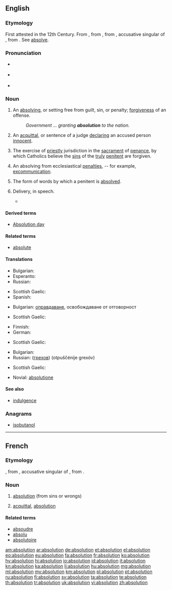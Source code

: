 {{also|Absolution}}
==English==

===Etymology===
First attested in the 12th Century. From {{etyl|enm}}, from {{etyl|fro}} {{term|absolution|lang=fr}}, from {{etyl|la}} {{term|absolutionem|absolūtiōnem|lang=la}}, accusative singular of {{term|absolutio|absolūtiō|acquittal|lang=la}}, from {{term|absolvo|absolvō|absolve|lang=la}}. See [[absolve]].

===Pronunciation===
* {{a|UK}} {{IPA|/æb.səˈluːʃən/|/æb.solˈu.ʃʌn/}}
* {{a|US}} {{IPA|/ˌæb.sə.ˈlu.ʃən/}}
* {{rhymes|uːʃən}}

===Noun===
{{en-noun}}

# An [[absolve|absolving]], or setting free from guilt, sin, or penalty; [[forgiven]]ess of an offense.
#: ''Government ... granting '''absolution''' to the nation.''
# {{context|Civil Law|obsolete}} An [[acquittal]], or sentence of a judge [[declare|declaring]] an accused person [[innocent]].
# {{context|Roman Catholic Church}} The exercise of [[priestly]] jurisdiction in the [[sacrament]] of [[penance]], by which Catholics believe the [[sin#Noun|sin]]s of the [[truly]] [[penitent]] are forgiven.
# {{context|ecclesiastical}} An absolving from ecclesiastical [[penalty|penalties]], -- for example, [[excommunication]].
# The form of words by which a penitent is [[absolved]].
# {{obsolete}} Delivery, in speech.
#* {{rfquotek|Ben Jonson}}

====Derived terms====
* [[Absolution day]]

====Related terms====
* [[absolute]]

====Translations====
{{trans-top|Absolving or setting free from guilt, sin or penalty; forgiveness of an offense}}
* Bulgarian: {{t+|bg|опрощение}}
* Esperanto: {{t-|eo|absolvo}}
* Russian: {{t+|ru|прощение|n|tr=proščénije}}
{{trans-mid}}
* Scottish Gaelic: {{t-|gd|saoradh|m}}
* Spanish: {{t+|es|absolución|f}}
{{trans-bottom}}

{{trans-top|Acquittal, or sentence of a judge declaring an accused person innocent}}
* Bulgarian: [[оправдаване]], освобождаване от отговорност
{{trans-mid}}
* Scottish Gaelic: {{t-|gd|saoradh|m}}
{{trans-bottom}}

{{trans-top|Exercise of priestly jurisdiction in the sacrament of penance, by which Catholics believe the sins of the truly penitent are forgiven}}
* Finnish: {{t+|fi|synninpäästö}}
* German: {{t+|de|Absolution|f}}
{{trans-mid}}
* Scottish Gaelic: {{t-|gd|saoradh|m}}
{{trans-bottom}}

{{trans-top|Absolving from ecclesiastical penalties}}
* Bulgarian: {{t+|bg|опрощение}}
* Russian: {{t+|ru|отпущение|n}} ([[грех|грехов]]) (otpuščénije grexóv)
{{trans-mid}}
* Scottish Gaelic: {{t-|gd|saoradh|m}}
{{trans-bottom}}

{{trans-top|Form of words by which a penitent is absolved}}
{{trans-mid}}
{{trans-bottom}}

{{trans-top|Delivery, in speech}}
{{trans-mid}}
{{trans-bottom}}

{{checktrans-top}}
* Novial: [[absolutione]]
{{trans-mid}}
{{trans-bottom}}

====See also====
* [[indulgence]]

===Anagrams===
* [[isobutanol#English|isobutanol]]

----

==French==

===Etymology===
{{etyl|fro|fr}}, from {{etyl|la|fr}} {{term|absolutionem|absolūtiōnem|lang=la}}, accusative singular of {{term|absolutio|absolūtiō|acquittal|lang=la}}, from {{term|absolvo|absolvō|absolve|lang=la}}.

===Noun===
{{fr-noun|f}}

# [[#English|absolution]] (from sins or wrongs)
# {{legal|lang=fr}} [[acquittal]], [[#English|absolution]]

====Related terms====
* [[absoudre]]
* [[absolu]]
* [[absolutoire]]

[[am:absolution]]
[[ar:absolution]]
[[de:absolution]]
[[et:absolution]]
[[el:absolution]]
[[eo:absolution]]
[[eu:absolution]]
[[fa:absolution]]
[[fr:absolution]]
[[ko:absolution]]
[[hy:absolution]]
[[hi:absolution]]
[[io:absolution]]
[[id:absolution]]
[[it:absolution]]
[[kn:absolution]]
[[ka:absolution]]
[[li:absolution]]
[[hu:absolution]]
[[mg:absolution]]
[[ml:absolution]]
[[my:absolution]]
[[km:absolution]]
[[pl:absolution]]
[[pt:absolution]]
[[ru:absolution]]
[[fi:absolution]]
[[sv:absolution]]
[[ta:absolution]]
[[te:absolution]]
[[th:absolution]]
[[tr:absolution]]
[[uk:absolution]]
[[vi:absolution]]
[[zh:absolution]]